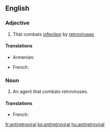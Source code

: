 ==English==

===Adjective===
{{en-adj}}

# That combats [[infection]] by [[retrovirus]]es

====Translations====
{{trans-top|fighting retrovirus}}
* Armenian: {{t|hy|հակառետրովիրուսային |tr=hakaṙetrovirusayin|sc=Armn}}
{{trans-mid}}
* French: {{t|fr|rétroviral|m}}
{{trans-bottom}}

===Noun===
{{en-noun}}

# {{medicine|pharmacology}} An agent that combats retroviruses.

====Translations====
{{trans-top|agent fighting retroviruses}}
* French: {{t+|fr|rétroviral|m}}
{{trans-mid}}
{{trans-bottom}}

[[fr:antiretroviral]]
[[ko:antiretroviral]]
[[hu:antiretroviral]]